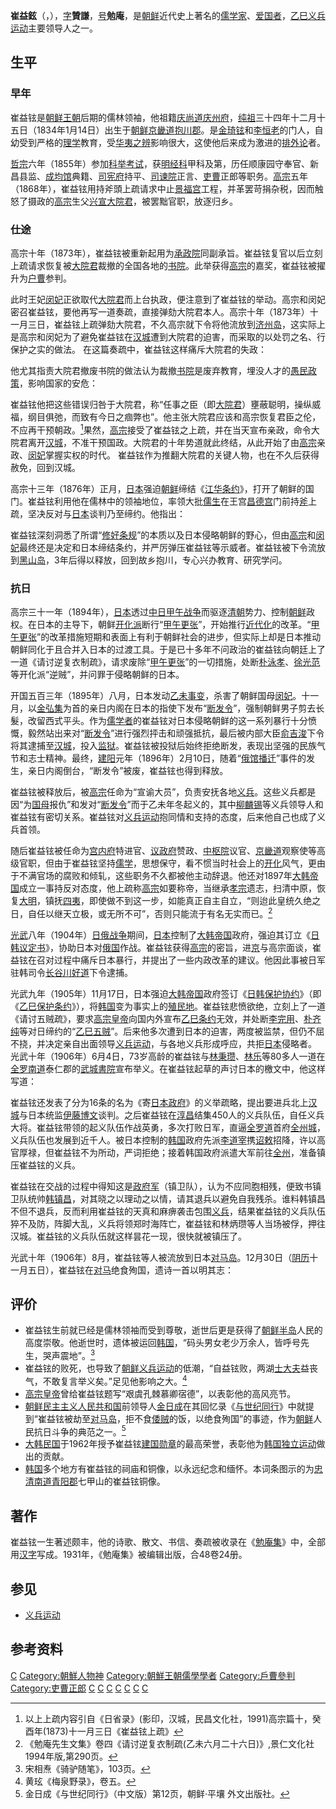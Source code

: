 {{東亞男性歷史人物
|名稱 = 崔益鉉
|身份 = 持平
|國家 = {{flag|大韓帝國}}
|時代 =
|主君 = [[朝鮮哲宗|哲宗]]
|屆數 =
|最高職務 = [[司憲府|司憲府]]
|前任 = [[興宣大院君|興宣大院君]]
|繼任 =
|圖片名稱 = Portraits for Choe Ik-Hyeon by Chae Yong-sin.jpg
|圖片大小 =
|圖片說明 =
|氏 =
|姓 =
|名 =
|姓名 =
|羅馬拼音 = Choe Ik Hyeon
|諺文 = 최익현<!--朝鮮、韓國人用-->
|字 = 贊謙
|號 = 勉庵
|信仰 = [[儒教_(宗教)|儒教]]（[[宋明理學|宋明理學]]）
|氏族 =
|籍貫 =
|本貫 = 慶州崔氏<!--朝鮮人用-->
|其他名號 =
|出生日期 = {{birth date|1834|1|14}}
|出生地點 = {{flag|朝鮮王朝}}[[京畿道|京畿道]][[抱川市|抱川市]]{{link-ko|新北面|신북면 (포천시)}}
|婚年 =
|逝世日期 = {{death date and age|1907|1|1|1834|1|14}}
|逝世地點 = {{flag|大日本帝國}}[[對馬國|對馬國]]{{link-ja|嚴原町|厳原町}}
|在位年代 =
|廟號 =
|諡號 =
|斋名 =
|别署 = 
|墓葬 =
|祠廟 =
|父親 = 崔岱
|子 = 崔永朝
|嫡子 = 崔永學
|出身 =<!---此处指科举出身--->
|功名 =
|經歷 =
|著作 =
|注釋 =
}}
{{Infobox Korean name
|hangul=최익현
|hanja=崔益鉉
|rr= Choe Ik Hyeon
|mr=Ch'oe Ik Hyŏn
}}

'''崔益鉉'''（{{lang-ko|'''최익현'''}}，{{bd|1834年|1月14日|1907年|1月1日|catIdx=C崔益鉉}}），[[表字|字]]'''贊謙'''，[[号|号]]'''勉庵'''，是[[朝鲜|朝鲜]]近代史上著名的[[儒学家|儒学家]]、[[爱国者|爱国者]]，[[义兵运动#第二次义兵运动|乙巳义兵运动]]主要领导人之一。

==生平==
===早年===
崔益铉是[[朝鲜王朝|朝鲜王朝]]后期的儒林领袖，他祖籍[[庆尚道|庆尚道]][[庆州市|庆州府]]，[[朝鲜纯祖|纯祖]]三十四年十二月十五日（1834年1月14日）出生于[[朝鲜|朝鲜]][[京畿道|京畿道]][[抱川市|抱川郡]]。是[[金琦铉|金琦铉]]和[[李恒老|李恒老]]的门人，自幼受到严格的[[理学|理学]]教育，受[[华夷之辨|华夷之辨]]影响很大，这使他后来成为激进的[[排外论|排外论]]者。

[[朝鲜哲宗|哲宗]]六年（1855年）参加[[科举考试|科举考试]]，获[[明经科|明经科]]甲科及第，历任顺康园守奉官、新昌县监、[[成均馆|成均馆]]典籍、[[司宪府|司宪府]]持平、[[司谏院|司谏院]]正言、[[吏曹|吏曹]]正郎等职务。[[朝鲜高宗|高宗]]五年（1868年），崔益铉用持斧頭上疏请求中止[[景福宫|景福宫]]工程，并革罢苛捐杂税，因而触怒了摄政的[[朝鲜高宗|高宗]]生父[[兴宣大院君|兴宣大院君]]，被罢黜官职，放逐归乡。

===仕途===
高宗十年（1873年），崔益铉被重新起用为[[承政院|承政院]]同副承旨。崔益铉复官以后立刻上疏请求恢复被[[大院君|大院君]]裁撤的全国各地的[[书院|书院]]。此举获得[[朝鲜高宗|高宗]]的嘉奖，崔益铉被擢升为[[户曹|户曹]]参判。

此时王妃[[闵妃|闵妃]]正欲取代[[大院君|大院君]]而上台执政，便注意到了崔益铉的举动。高宗和闵妃密召崔益铉，要他再写一道奏疏，直接弹劾大院君本人。高宗十年（1873年）十一月三日，崔益铉上疏弹劾大院君，不久高宗就下令将他流放到[[济州岛|济州岛]]，这实际上是高宗和闵妃为了避免崔益铉在[[汉城|汉城]]遭到大院君的迫害，而采取的以处罚之名、行保护之实的做法。
在这篇奏疏中，崔益铉这样痛斥大院君的失政：

{{Cquote2|[[万东庙|皇庙]]之撤，君臣之伦斁矣；书院之罢，师生之义绝矣；鬼神出后，父子之亲紊矣；国贼伸雪，忠逆之分混矣；[[清朝|胡]]钱之用，华夷之别乱矣。惟此数三条件，打成一片，天理民彝固已荡然而无复余存矣。加之以土木愿纳之类，相为表里，而为殃民祸国之资斧者，几年于此矣。此非变先王之旧章、斁天下之彝伦而何哉？}}

他尤其指责大院君撤废书院的做法认为裁撤[[书院|书院]]是废弃教育，埋没人才的[[愚民政策|愚民政策]]，影响国家的安危：

{{Cquote2|古之教者，家有塾，党有庠，州有序，国有学。今我朝之[[成均馆|成均]]是古之国学也,乡校是古之州序也，书院是古之党庠也。且设院之本意，则讲学明道实为之主，而乡先生崇德报功，仍其余事也。不谋广置，惟嫌叠享，并与其已举者而加废之，存十一于千百，则深违学校之古制，大失创设之本情。}}

崔益铉他把这些错误归咎于大院君，称“任事之臣（即[[兴宣大院君|大院君]]）壅蔽聪明，操纵威福，纲目俱弛，而致有今日之痼弊也”。他主张大院君应该和高宗恢复君臣之伦，不应再干预朝政。<ref>以上上疏内容引自《日省录》(影印，汉城，民昌文化社，1991)高宗篇十，癸酉年(1873)十一月三日《崔益铉上疏》</ref>果然，[[朝鲜高宗|高宗]]接受了崔益铉之上疏，并在当天宣布亲政，命令大院君离开[[汉城|汉城]]，不准干预国政。大院君的十年势道就此终结，从此开始了由[[朝鲜高宗|高宗]]亲政、[[闵妃|闵妃]]掌握实权的时代。 崔益铉作为推翻大院君的关键人物，也在不久后获得赦免，回到汉城。

高宗十三年（1876年）正月，[[日本|日本]]强迫[[朝鲜|朝鲜]]缔结《[[江华条约|江华条约]]》，打开了朝鲜的国门。崔益铉利用他在儒林中的领袖地位，率领大批[[儒生|儒生]]在王宫[[昌德宫|昌德宫]]门前持[[斧|斧]]上疏，坚决反对与[[日本|日本]]谈判乃至缔约。他指出：

{{Cquote2|臣闻贼船之报，意谓廊庙当有定论，侧听屡日尚无所闻。外间喧传意在求和，万口同愤，四境汹汹。如其讹也，则公私幸甚；如其实也，则为贼人地也，非为国家也。此说施行，殿下之势去矣。……和出于彼之乞怜，强在我而我足以制彼，其和可恃也；今和出于彼之乞怜耶？我之示弱耶？我不备畏怯而求和，则为目前姑息，而向后溪壑之欲何以充？此所以乱亡者一也。彼之物货，皆淫奢奇玩；而我之物货，民命所寄而有限者也，不数年[[朝鲜|东土]]数千里，无复支存，国必随亡，此乱亡者二也。彼虽托倭，其实洋贼；和事一成，[[天主教|邪学]]传授，遍满一国，此乱亡者三也。……持斧伏阙，伏愿亟正大策……如其不然，臣目见域中人没于禽兽，不愿腼面苟活为伍，乞以此斧加臣显戮，使得归陪二圣于地下，亦朝廷之大恩也。<ref>《朝鲜王朝实录·高宗实录》十三年正月二十三日条。高宗对此上疏的批示是：崔益铉方在台启未停中，而谓以言事无难，投疏持斧来伏于跸路之傍，事极骇然，令王府拿囚。</ref>}}

崔益铉深刻洞悉了所谓“[[江华条约|修好条规]]”的本质以及日本侵略朝鲜的野心，但由[[朝鲜高宗|高宗]]和[[闵妃|闵妃]]最终还是决定和日本缔结条约，并严厉弹压崔益铉等示威者。崔益铉被下令流放到[[黑山岛|黑山岛]]，3年后得以释放，回到故乡抱川，专心兴办教育、研究学问。
===抗日===
高宗三十一年（1894年），[[日本|日本]]透过[[中日甲午战争|中日甲午战争]]而驱逐[[清朝|清朝]]势力、控制[[朝鲜|朝鲜]]政权。在日本的主导下，朝鲜[[开化党|开化派]]断行“[[甲午更张|甲午更张]]”，开始推行[[近代化|近代化]]的改革。“[[甲午更张|甲午更张]]”的改革措施短期和表面上有利于朝鲜社会的进步，但实际上却是日本推动朝鲜同化于且合并入日本的过渡工具。于是已十多年不问政治的崔益铉向朝廷上了一道《请讨逆复衣制疏》，请求废除“[[甲午更张|甲午更张]]”的一切措施，处断[[朴泳孝|朴泳孝]]、[[徐光范|徐光范]]等开化派“逆贼”，并问罪于侵略朝鲜的日本。

开国五百三年（1895年）八月，日本发动[[乙未事变|乙未事变]]，杀害了朝鲜国母[[闵妃|闵妃]]。十一月，以[[金弘集|金弘集]]为首的亲日内阁在日本的指使下发布“[[断发令|断发令]]”，强制朝鲜男子剪去长髮，改留西式平头。作为[[儒学者|儒学者]]的崔益铉对日本侵略朝鲜的这一系列暴行十分愤慨，毅然站出来对“[[断发令|断发令]]”进行强烈抨击和顽强抵抗，最后被内部大臣[[俞吉浚|俞吉浚]]下令将其逮捕至[[汉城|汉城]]，投入[[监狱|监狱]]。崔益铉被投狱后始终拒绝断发，表现出坚强的民族气节和志士精神。最终，[[建阳|建阳]]元年（1896年）2月10日，随着“[[俄馆播迁|俄馆播迁]]”事件的发生，亲日内阁倒台，“断发令”被废，崔益铉也得到释放。

崔益铉被释放后，被[[朝鲜高宗|高宗]]任命为“宣谕大员”，负责安抚各地[[義兵_(朝鮮)|义兵]]。这些义兵都是因“为[[明成皇后|国母]]报仇”和发对“[[断发令|断发令]]”而于乙未年冬起义的，其中[[柳麟锡|柳麟锡]]等义兵领导人和崔益铉有密切关系。崔益铉对[[义兵运动|义兵运动]]抱同情和支持的态度，后来他自己也成了义兵首领。

随后崔益铉被任命为[[宫内府|宫内府]]特进官、[[议政府|议政府]]赞政、[[中枢院|中枢院]]议官、[[京畿道|京畿道]]观察使等高级官职，但由于崔益铉坚持[[儒学|儒学]]，思想保守，看不惯当时社会上的[[开化|开化]]风气，更由于不满官场的腐败和倾轧，这些职务不久都被他主动辞退。他还对1897年[[大韩帝国|大韩帝国]]成立一事持反对态度，他上疏称[[朝鲜高宗|高宗]]如要称帝，当继承[[朝鲜孝宗|孝宗]]遗志，扫清中原，恢复[[明朝|大明]]，镇抚[[四夷|四夷]]，即使做不到这一步，如能真正自主自立，“则迨此皇统久绝之日，自任以继天立极，或无所不可”，否则只能流于有名无实而已。<ref>《勉庵先生文集》卷四《请讨逆复衣制疏(乙未六月二十六日)》,景仁文化社1994年版,第290页。</ref>

[[光武|光武]]八年（1904年）[[日俄战争|日俄战争]]期间，[[日本|日本]]控制了[[大韩帝国|大韩帝国]]政府，强迫其订立《[[日韩议定书|日韩议定书]]》，协助日本对[[俄国|俄国]]作战。崔益铉获得[[朝鲜高宗|高宗]]的密旨，进[[首尔|京]]与高宗面谈，崔益铉在召对过程中痛斥日本暴行，并提出了一些内政改革的建议。他因此事被日军驻韩司令[[长谷川好道|长谷川好道]]下令逮捕。

光武九年（1905年）11月17日，日本强迫[[大韩帝国|大韩帝国]]政府签订《[[日韩保护协约|日韩保护协约]]》（即《[[乙巳保护条约|乙巳保护条约]]》），将[[韩国|韩国]]变为事实上的[[殖民地|殖民地]]。崔益铉悲愤欲绝，立刻上了一道《请讨五贼疏》，要求[[朝鲜高宗|高宗皇帝]]向国内外宣布[[乙巳条约|乙巳条约]]无效，并处断[[李完用|李完用]]、[[朴齐纯|朴齐纯]]等对日缔约的“[[乙巳五贼|乙巳五贼]]”。后来他多次遭到日本的迫害，两度被监禁，但仍不屈不挠，并决定亲自出面领导[[义兵运动|义兵运动]]，与各地义兵形成呼应，共拒[[日本|日本]]侵略者。
光武十年（1906年）6月4日，73岁高龄的崔益铉与[[林秉瓒|林秉瓒]]、[[林乐|林乐]]等80多人一道在[[全罗南道|全罗南道]]泰仁郡的[[武城書院|武城書院]]宣布举义。在崔益铉起草的声讨日本的檄文中，他这样写道：

{{Cquote2|噫！彼[[日本|日本]]之贼，实我百世之仇敌，……鱼肉我众庶，掘毁我冢宅，占夺我田地，凡系我民命之资，孰非彼掌握之物？……去年十月之所为，实是万古之未有。一夜间，勒纸片印，五百年宗社遂亡。……凡我宗室、大臣、公卿、文武、士农、工贾、吏胥，修我戈矛，一乃心力，殄灭逆党，食其肉而寝其皮；歼剿仇夷，绝其种而捣其穴，无往不复。措国势于泰磐，转危为安；拯人类于涂炭，所恃师直。<ref>《韩国独立运动史》（一）154页。</ref>}}

崔益铉还发表了分为16条的名为《寄[[日本政府|日本政府]]》的义举疏略，提出要进兵北上[[汉城|汉城]]与日本统监[[伊藤博文|伊藤博文]]谈判。之后崔益铉在[[淳昌|淳昌]]结集450人的义兵队伍，自任义兵大将。崔益铉带领的起义队伍作战英勇，多次打败日军，直逼[[全罗道|全罗道]]首府[[全州市|全州城]]，义兵队伍也发展到近千人。被日本控制的[[韩国|韩国]]政府先派[[李道宰|李道宰]]携[[诏书|诏敕]]招降，许以高官厚禄，但崔益铉不为所动，严词拒绝；接着韩国政府派遣大军前往[[全州|全州]]，准备镇压崔益铉的义兵。

崔益铉在交战的过程中得知这是[[大韩帝国军|政府军]]（镇卫队），认为不应同胞相残，便致书镇卫队统帅[[韩镇昌|韩镇昌]]，对其晓之以理动之以情，请其退兵以避免自我残杀。谁料韩镇昌不但不退兵，反而利用崔益铉的天真和麻痹袭击包围[[义兵|义兵]]，结果崔益铉的义兵队伍猝不及防，阵脚大乱，义兵将领郑时海阵亡，崔益铉和林炳瓒等人当场被俘，押往汉城。崔益铉的义兵队伍就这样昙花一现，很快就被镇压了。

光武十年（1906年）8月，崔益铉等人被流放到日本[[对马岛|对马岛]]。12月30日（[[阴历|阴历]]十一月五日），崔益铉在[[对马|对马]]绝食殉国，遗诗一首以明其志：

{{Cquote2|起瞻北斗拜琼楼<br />白首蛮衫愤涕流<br />万死不贪[[秦国|秦]]富贵<br />一生长读[[鲁国|鲁]][[春秋|春秋]]}}

==评价==
*崔益铉生前就已经是儒林领袖而受到尊敬，逝世后更是获得了[[朝鲜半岛|朝鲜半岛]]人民的高度崇敬。他逝世时，遗体被运回[[韩国|韩国]]，“码头男女老少万余人，皆呼号先生，哭声震地”。<ref>宋相焘《骑驴随笔》，103页。</ref>
*崔益铉的败死，也导致了[[朝鲜义兵运动|朝鲜义兵运动]]的低潮，“自益铉败，两湖[[士大夫|士大夫]]益丧气，不敢复言举义矣。”足见他影响之大。<ref>黄玹《梅泉野录》，卷五。</ref>
*[[朝鲜高宗|高宗皇帝]]曾给崔益铉题写“艰虞孔棘慕卿宿德”，以表彰他的高风亮节。
*[[朝鲜民主主义人民共和国|朝鲜民主主义人民共和国]]前领导人[[金日成|金日成]]在其回忆录《[[与世纪同行|与世纪同行]]》中就提到“崔益铉被劫至[[对马岛|对马岛]]，拒不食[[倭寇|倭贼]]的饭，以绝食殉国”的事迹，作为[[朝鲜|朝鲜]]人民抗日斗争的典范之一。<ref>金日成《与世纪同行》（中文版）第12页，朝鲜·平壤 外文出版社。</ref>
*[[大韩民国|大韩民国]]于1962年授予崔益铉[[建国勋章|建国勋章]]的最高荣誉，表彰他为[[韩国独立运动|韩国独立运动]]做出的贡献。
*[[韩国|韩国]]多个地方有崔益铉的祠庙和铜像，以永远纪念和缅怀。本词条图示的为[[忠清南道|忠清南道]][[青阳郡|青阳郡]]七甲山的崔益铉铜像。

==著作==
崔益铉一生著述颇丰，他的诗歌、散文、书信、奏疏被收录在《[[勉庵集|勉庵集]]》中，全部用[[汉字|汉字]]写成。1931年，《勉庵集》被编辑出版，合48卷24册。

==参见==
*[[义兵运动|义兵运动]]

==参考资料==
 <references />

[[Category:朝鮮王朝官員|C]]
[[Category:朝鮮人物神|Category:朝鮮人物神]]
[[Category:朝鮮王朝儒學學者|Category:朝鮮王朝儒學學者]]
[[Category:戶曹參判|Category:戶曹參判]]
[[Category:吏曹正郎|Category:吏曹正郎]]
[[Category:朝鮮王朝军事人物|C]]
[[Category:朝鮮半島作家|C]]
[[Category:京畿道出身人物|C]]
[[Category:抱川市出身人物|C]]
[[Category:慶尚北道出身人物|C]]
[[Category:慶州市出身人物|C]]
[[Category:崔姓|C]]